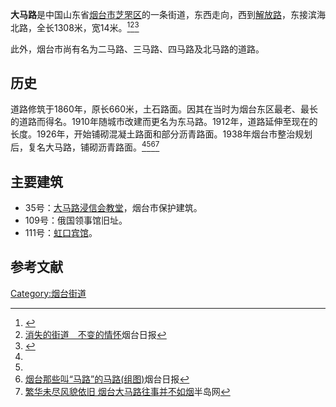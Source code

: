 {{他用
|subject=烟台的大馬路
|other=其他地方的同名道路
|大馬路
|disambig=無
}}
'''大马路'''是中国山东省[[烟台市|烟台市]][[芝罘区|芝罘区]]的一条街道，东西走向，西到[[解放路（烟台）|解放路]]，东接滨海北路，全长1308米，宽14米。<ref name=d>{{citebook|title=芝罘区志|publisher=科学普及出版社|page=143|year=1993|isbn=7-110-02619-1}}</ref><ref name=c>[http://mobile.shm.com.cn/?src=www.shm.com.cn%2Fytrb%2Fhtml%2F2006-12%2F09%2Fcontent_22629.htm 消失的街道　不变的情怀]{{Dead link}}烟台日报</ref><ref>{{cite book|title=芝罘区东山街道志|year=2009|page=139|publisher=中国文史出版社|isbn=978-7-5034-2583-7}}</ref>

此外，烟台市尚有名为二马路、三马路、四马路及北马路的道路。
==历史==
道路修筑于1860年，原长660米，土石路面。因其在当时为烟台东区最老、最长的道路而得名。1910年随城市改建而更名为东马路。1912年，道路延伸至现在的长度。1926年，开始铺砌混凝土路面和部分沥青路面。1938年烟台市整治规划后，复名大马路，铺砌沥青路面。<ref name=d/><ref name=c/><ref>[http://mobile.shm.com.cn/?src=www.shm.com.cn%2Fnewscenter%2F2011-02%2F27%2Fcontent_3399604_4.htm 烟台那些叫“马路”的马路(组图)]{{Dead link|date=2020年1月 |bot=InternetArchiveBot |fix-attempted=yes }}烟台日报</ref><ref>[http://m.ileju.com/?l=3&ref=www_iphone&order=3&dict=22&tj=www_normal_3_10_10&cltj=cloud_title&src=http%3A%2F%2Fyt.house.sina.com.cn%2Fnews%2F2013-01-14%2F08281472780.shtml 繁华未尽风貌依旧 烟台大马路往事并不如烟]{{dead link|date=2017年12月 |bot=InternetArchiveBot |fix-attempted=yes }}半岛网</ref>

==主要建筑==
*35号：[[大马路浸信会教堂|大马路浸信会教堂]]，烟台市保护建筑。
*109号：俄国领事馆旧址。
*111号：[[虹口宾馆|虹口宾馆]]。
==参考文献==
{{reflist}}

[[Category:烟台街道|Category:烟台街道]]